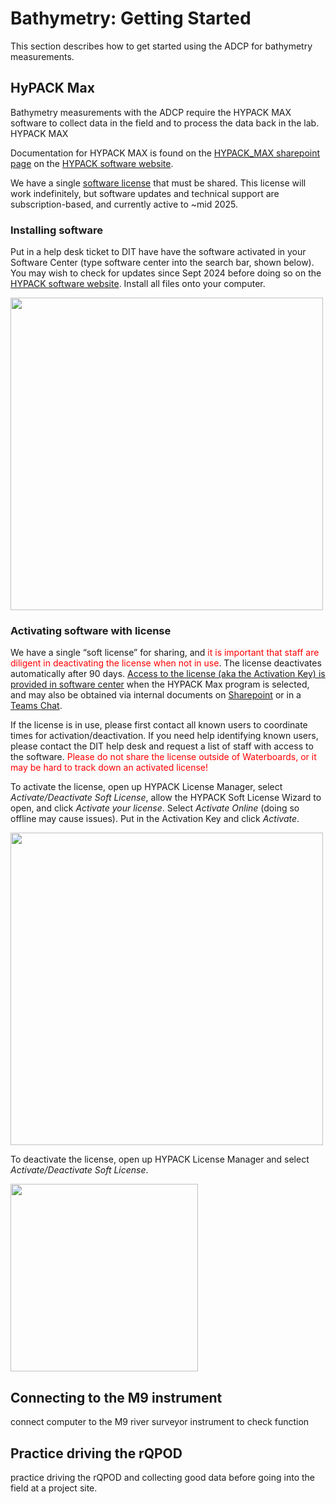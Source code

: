 # Bathymetry: Getting Started

This section describes how to get started using the ADCP for bathymetry measurements.

## HyPACK Max

Bathymetry measurements with the ADCP require the HYPACK MAX software to collect data in the field and to process the data back in the lab. HYPACK MAX

Documentation for HYPACK MAX is found on the [HYPACK_MAX sharepoint page](https://cawaterboards.sharepoint.com/:f:/r/sites/WB-DWR-UASProgram/Shared%20Documents/01-Equipment/03-Manuals%20%26%20Instructions/Sontek_River_Surveyor_(ADCP)/Software/HYPACK_MAX%20(bathymetric)?csf=1&web=1&e=dSpyUG) on the [HYPACK software website](https://www.xylem.com/en-us/brands/hypack/products/hypack-max/).

We have a single [software license](#hypacklicense) that must be shared. This license will work indefinitely, but software updates and technical support are subscription-based, and currently active to \~mid 2025.

### Installing software {#installhypack}

Put in a help desk ticket to DIT have have the software activated in your Software Center (type software center into the search bar, shown below). You may wish to check for updates since Sept 2024 before doing so on the [HYPACK software website](https://www.xylem.com/en-us/brands/hypack/products/hypack-max/). Install all files onto your computer.

![](../images/softwarecenter.png){width="500"}

### Activating software with license {#hypacklicense}

We have a single "soft license" for sharing, and [it is important that staff are diligent in deactivating the license when not in use]{style="color:red;"}. The license deactivates automatically after 90 days. [Access to the license (aka the Activation Key) is provided in software center]{.underline} when the HYPACK Max program is selected, and may also be obtained via internal documents on [Sharepoint](https://cawaterboards.sharepoint.com/:w:/r/sites/WB-DWR-UASProgram/_layouts/15/Doc.aspx?sourcedoc=%7B0583DF01-4093-4D36-B843-C438AE448AF0%7D&file=COPY_HyPack_Max_Software.docx&action=default&mobileredirect=true) or in a [Teams Chat](https://cawaterboards-my.sharepoint.com/:w:/r/personal/valerie_zimmer_waterboards_ca_gov/_layouts/15/Doc.aspx?sourcedoc=%7BEDD33555-65C9-442B-90C4-1A300AC11B32%7D&file=HyPack_Max_Software.docx&action=default&mobileredirect=true).

If the license is in use, please first contact all known users to coordinate times for activation/deactivation. If you need help identifying known users, please contact the DIT help desk and request a list of staff with access to the software. [Please do not share the license outside of Waterboards, or it may be hard to track down an activated license!]{style="color:red;"}

To activate the license, open up HYPACK License Manager, select *Activate/Deactivate Soft License*, allow the HYPACK Soft License Wizard to open, and click *Activate your license*. Select *Activate Online* (doing so offline may cause issues). Put in the Activation Key and click *Activate*.

![](../images/Activate_Hypack.png){width="500"}

To deactivate the license, open up HYPACK License Manager and select *Activate/Deactivate Soft License*.

![](../images/license_deactivate.jpg){width="300"}

## Connecting to the M9 instrument

connect computer to the M9 river surveyor instrument to check function

## Practice driving the rQPOD

practice driving the rQPOD and collecting good data before going into the field at a project site.

